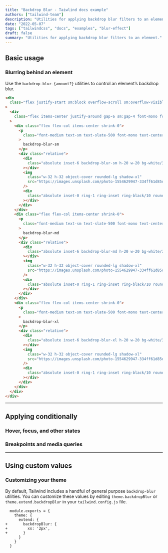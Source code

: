 ```yaml
---
title: "Backdrop Blur - Taiwlind docs example"
authors: ["tailwind-team"]
description: "Utilities for applying backdrop blur filters to an element."
date: "2022-05-07"
tags: ["tailwindcss", "docs", "examples", "blur-effect"]
draft: false
summary: "Utilities for applying backdrop blur filters to an element."
---
```


## Basic usage

### Blurring behind an element

Use the `backdrop-blur-{amount?}` utilities to control an element’s backdrop blur.

```html
<div
  class="flex justify-start sm:block overflow-scroll sm:overflow-visible scroll-p-8"
>
  <div
    class="flex items-center justify-around gap-6 sm:gap-4 font-mono font-bold shrink-0 p-8"
  >
    <div class="flex flex-col items-center shrink-0">
      <p
        class="font-medium text-sm text-slate-500 font-mono text-center mb-3 dark:text-slate-400"
      >
        backdrop-blur-sm
      </p>
      <div class="relative">
        <div
          class="absolute inset-6 backdrop-blur-sm h-20 w-20 bg-white/30"
        ></div>
        <img
          class="w-32 h-32 object-cover rounded-lg shadow-xl"
          src="https://images.unsplash.com/photo-1554629947-334ff61d85dc?ixid=MnwxMjA3fDB8MHxwaG90by1wYWdlfHx8fGVufDB8fHx8&ixlib=rb-1.2.1&auto=format&fit=crop&w=320&h=320&q=80"
        />
        <div
          class="absolute inset-0 ring-1 ring-inset ring-black/10 rounded-lg"
        ></div>
      </div>
    </div>
    <div class="flex flex-col items-center shrink-0">
      <p
        class="font-medium text-sm text-slate-500 font-mono text-center mb-3 dark:text-slate-400"
      >
        backdrop-blur-md
      </p>
      <div class="relative">
        <div
          class="absolute inset-6 backdrop-blur-md h-20 w-20 bg-white/30"
        ></div>
        <img
          class="w-32 h-32 object-cover rounded-lg shadow-xl"
          src="https://images.unsplash.com/photo-1554629947-334ff61d85dc?ixid=MnwxMjA3fDB8MHxwaG90by1wYWdlfHx8fGVufDB8fHx8&ixlib=rb-1.2.1&auto=format&fit=crop&w=320&h=320&q=80"
        />
        <div
          class="absolute inset-0 ring-1 ring-inset ring-black/10 rounded-lg"
        ></div>
      </div>
    </div>
    <div class="flex flex-col items-center shrink-0">
      <p
        class="font-medium text-sm text-slate-500 font-mono text-center mb-3 dark:text-slate-400"
      >
        backdrop-blur-xl
      </p>
      <div class="relative">
        <div
          class="absolute inset-6 backdrop-blur-xl h-20 w-20 bg-white/30"
        ></div>
        <img
          class="w-32 h-32 object-cover rounded-lg shadow-xl"
          src="https://images.unsplash.com/photo-1554629947-334ff61d85dc?ixid=MnwxMjA3fDB8MHxwaG90by1wYWdlfHx8fGVufDB8fHx8&ixlib=rb-1.2.1&auto=format&fit=crop&w=320&h=320&q=80"
        />
        <div
          class="absolute inset-0 ring-1 ring-inset ring-black/10 rounded-lg"
        ></div>
      </div>
    </div>
  </div>
</div>
```

---

## Applying conditionally

### Hover, focus, and other states

### Breakpoints and media queries

---

## Using custom values

### Customizing your theme

By default, Tailwind includes a handful of general purpose `backdrop-blur` utilities. You can customize these values by editing `theme.backdropBlur` or `theme.extend.backdropBlur` in your `tailwind.config.js` file.

```diff-js tailwind.config.js
  module.exports = {
    theme: {
      extend: {
+       backdropBlur: {
+         xs: '2px',
+       }
      }
    }
  }
```
